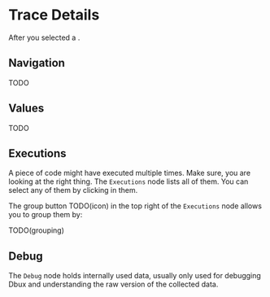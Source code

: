 # Trace Details


After you selected a <Term term="trace" />.

## Navigation

TODO

## Values

TODO

## Executions

A piece of code might have executed multiple times. Make sure, you are looking at the right thing. The `Executions` node lists all of them. You can select any of them by clicking in them.

The group button TODO(icon) in the top right of the `Executions` node allows you to group them by:

TODO(grouping)

## Debug

The `Debug` node holds internally used data, usually only used for debugging Dbux and understanding the raw version of the collected data.
